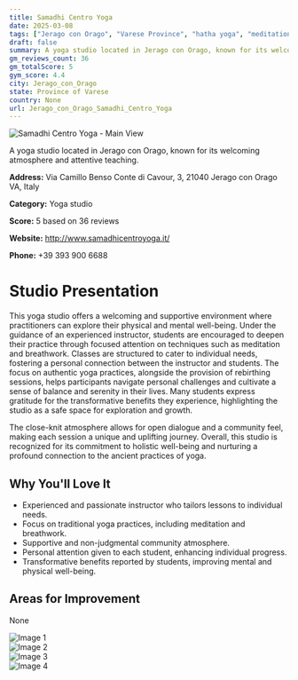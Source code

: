 ```yaml
---
title: Samadhi Centro Yoga
date: 2025-03-08
tags: ["Jerago con Orago", "Varese Province", "hatha yoga", "meditation", "rebirthing", "welcoming", "supportive", "Jerago con Orago"]  
draft: false
summary: A yoga studio located in Jerago con Orago, known for its welcoming atmosphere and attentive teaching.
gm_reviews_count: 36
gm_totalScore: 5
gym_score: 4.4
city: Jerago_con_Orago
state: Province of Varese
country: None
url: Jerago_con_Orago_Samadhi_Centro_Yoga
---
```


<div className="aspect-[16/9] relative my-8">
  <img 
    src="https://lh5.googleusercontent.com/p/AF1QipNNXzUcnzKFLP0Z0rmHhtOerjPiq_056UWmJZ_9=w1920-h1080-k-no"
    alt="Samadhi Centro Yoga - Main View"
    className="object-cover absolute inset-0 w-full h-full rounded-lg"
  />
</div>

A yoga studio located in Jerago con Orago, known for its welcoming atmosphere and attentive teaching.

**Address:** Via Camillo Benso Conte di Cavour, 3, 21040 Jerago con Orago VA, Italy

**Category:** Yoga studio

**Score:** 5 based on 36 reviews

**Website:** http://www.samadhicentroyoga.it/

**Phone:** +39 393 900 6688

# Studio Presentation

This yoga studio offers a welcoming and supportive environment where practitioners can explore their physical and mental well-being. Under the guidance of an experienced instructor, students are encouraged to deepen their practice through focused attention on techniques such as meditation and breathwork. Classes are structured to cater to individual needs, fostering a personal connection between the instructor and students. The focus on authentic yoga practices, alongside the provision of rebirthing sessions, helps participants navigate personal challenges and cultivate a sense of balance and serenity in their lives. Many students express gratitude for the transformative benefits they experience, highlighting the studio as a safe space for exploration and growth.

The close-knit atmosphere allows for open dialogue and a community feel, making each session a unique and uplifting journey. Overall, this studio is recognized for its commitment to holistic well-being and nurturing a profound connection to the ancient practices of yoga.

## Why You'll Love It

- Experienced and passionate instructor who tailors lessons to individual needs.
- Focus on traditional yoga practices, including meditation and breathwork.
- Supportive and non-judgmental community atmosphere.
- Personal attention given to each student, enhancing individual progress.
- Transformative benefits reported by students, improving mental and physical well-being.

## Areas for Improvement

None

<div className="grid grid-cols-1 xl:grid-cols-2 gap-4 my-8">
<div className="aspect-[4/3] relative"><img src="https://lh5.googleusercontent.com/p/AF1QipNrTtXhMDdB8RtNiXgEKdY3y9RaJK2Hfll5jIVx=w1920-h1080-k-no" alt="Image 1" className="object-cover absolute inset-0 w-full h-full rounded-lg" /></div>
<div className="aspect-[4/3] relative"><img src="https://lh5.googleusercontent.com/p/AF1QipPrAhTg4KTDxXUbWdOwDEYhvgMVT5u9gyezn2KZ=w1920-h1080-k-no" alt="Image 2" className="object-cover absolute inset-0 w-full h-full rounded-lg" /></div>
<div className="aspect-[4/3] relative"><img src="https://lh5.googleusercontent.com/p/AF1QipOoGbAHQNOQs5850eTNTvozIH2Sp5qljWdEgNZc=w1920-h1080-k-no" alt="Image 3" className="object-cover absolute inset-0 w-full h-full rounded-lg" /></div>
<div className="aspect-[4/3] relative"><img src="https://streetviewpixels-pa.googleapis.com/v1/thumbnail?panoid=fojKSkYTass_QIKpb3EFMg&cb_client=maps_sv.tactile.gps&w=203&h=100&yaw=270.85648&pitch=0&thumbfov=100" alt="Image 4" className="object-cover absolute inset-0 w-full h-full rounded-lg" /></div>
</div>